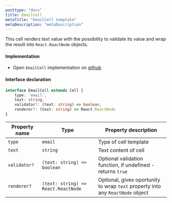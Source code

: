 ```yaml
---
posttype: "docs"
title: EmailCell
metaTitle: "EmailCell template"
metaDescription: "metaDescription"
---
```


This cell renders text value with the possibility to validate its value and wrap the result into `React.ReactNode` objects.

#### Implementation

 - Open `EmailCell` implementation on <a href="https://github.com/silevis/reactgrid/blob/develop/src/lib/CellTemplates/EmailCellTemplate.tsx" target="_blank"> github <i className="fas fa-external-link-alt fa-xs pl-1"></i></a>

#### Interface declaration 

```ts
interface EmailCell extends Cell {
    type: 'email',
    text: string,
    validator?: (text: string) => boolean,
    renderer?: (text: string) => React.ReactNode
}
```

| Property name     | Type                                  | Property description | 
| ------------      | -------------                         | -------------------- |
| `type`            | `email`                               | Type of cell template | 
| `text`            | `string`                              | Text content of cell | 
| `validator?`      | `(text: string) => boolean`           | Optional validation function, if undefined - returns `true`  | 
| `renderer?`       | `(text: string) => React.ReactNode`   | Optional, gives oportunity to wrap `text` property into any `ReactNode` object | 